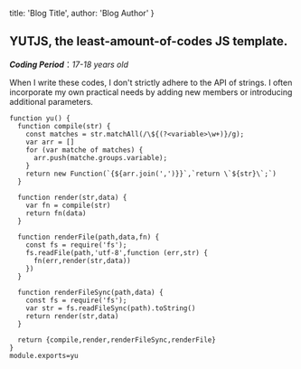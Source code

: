
  title: 'Blog Title',
  author: 'Blog Author'
}

## YUTJS, the least-amount-of-codes JS template.

***Coding Period***：*17-18 years old*

When I write these codes, I don't strictly adhere to the API of strings. I often incorporate my own practical needs by adding new members or introducing additional parameters.

```nodejs
function yu() {
  function compile(str) {
    const matches = str.matchAll(/\${(?<variable>\w+)}/g);
    var arr = []
    for (var matche of matches) {
      arr.push(matche.groups.variable);
    }
    return new Function(`{${arr.join(',')}}`,`return \`${str}\`;`)
  }

  function render(str,data) {
    var fn = compile(str)
    return fn(data)
  }

  function renderFile(path,data,fn) {
    const fs = require('fs');
    fs.readFile(path,'utf-8',function (err,str) {
      fn(err,render(str,data))
    })
  }

  function renderFileSync(path,data) {
    const fs = require('fs');
    var str = fs.readFileSync(path).toString()
    return render(str,data)
  }

  return {compile,render,renderFileSync,renderFile}
}
module.exports=yu

```
